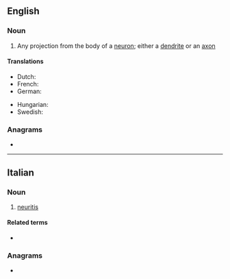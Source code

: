 ==English==

===Noun===
{{wikipedia}}
{{en-noun}}

# {{lb|en|neuroanatomy}} Any projection from the body of a [[neuron]]; either a [[dendrite]] or an [[axon]]

====Translations====
{{trans-top|any projection from the body of a neuron}}
* Dutch: {{t+|nl|neuriet}}
* French: {{t+|fr|neurite|m}}
* German: {{t|de|Neurit|m}}
{{trans-mid}}
* Hungarian: {{t|hu|neurit}}
* Swedish: {{t+|sv|neurit}}
{{trans-bottom}}

===Anagrams===
* {{anagrams|en|a=eeinrtu|retinue|reunite|unitree|uterine}}

----

==Italian==

===Noun===
{{it-noun|f}}

# {{lb|it|pathology}} [[neuritis]]

====Related terms====
* {{l|it|neuritico}}

===Anagrams===
* {{anagrams|it|a=eeinrtu|unirete|unterei|uterine}}